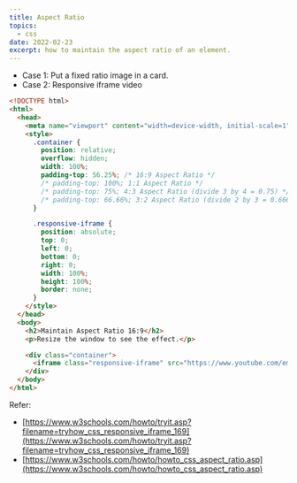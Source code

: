 ```yaml
---
title: Aspect Ratio
topics:
  - css
date: 2022-02-23
excerpt: how to maintain the aspect ratio of an element.
---
```


- Case 1: Put a fixed ratio image in a card.
- Case 2: Responsive iframe video

```html
<!DOCTYPE html>
<html>
  <head>
    <meta name="viewport" content="width=device-width, initial-scale=1" />
    <style>
      .container {
        position: relative;
        overflow: hidden;
        width: 100%;
        padding-top: 56.25%; /* 16:9 Aspect Ratio */
        /* padding-top: 100%; 1:1 Aspect Ratio */
        /* padding-top: 75%; 4:3 Aspect Ratio (divide 3 by 4 = 0.75) */
        /* padding-top: 66.66%; 3:2 Aspect Ratio (divide 2 by 3 = 0.6666)  */
      }

      .responsive-iframe {
        position: absolute;
        top: 0;
        left: 0;
        bottom: 0;
        right: 0;
        width: 100%;
        height: 100%;
        border: none;
      }
    </style>
  </head>
  <body>
    <h2>Maintain Aspect Ratio 16:9</h2>
    <p>Resize the window to see the effect.</p>

    <div class="container">
      <iframe class="responsive-iframe" src="https://www.youtube.com/embed/tgbNymZ7vqY"></iframe>
    </div>
  </body>
</html>
```

<CodeFrame
  src="https://codesandbox.io/embed/aspect-ratio-czpxx2?fontsize=14&hidenavigation=1&theme=dark"
  title="aspect-ratio"
/>

Refer:

- [https://www.w3schools.com/howto/tryit.asp?filename=tryhow_css_responsive_iframe_169](https://www.w3schools.com/howto/tryit.asp?filename=tryhow_css_responsive_iframe_169)
- [https://www.w3schools.com/howto/howto_css_aspect_ratio.asp](https://www.w3schools.com/howto/howto_css_aspect_ratio.asp)
